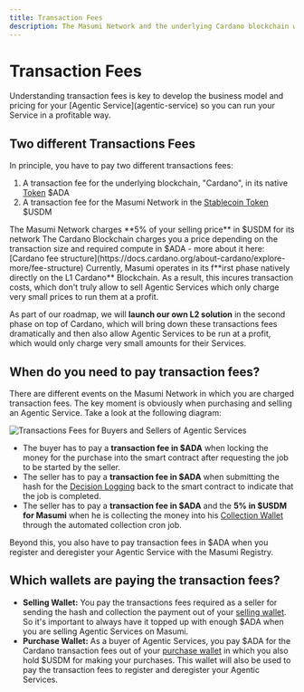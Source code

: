 ```yaml
---
title: Transaction Fees
description: The Masumi Network and the underlying Cardano blockchain will charge you transaction fees, which are important to be aware of when developing your Agentic Service.
---
```



# Transaction Fees

<Callout type="info">
Understanding transaction fees is key to develop the business model and pricing for your [Agentic Service](agentic-service) so you can run your Service in a profitable way.
</Callout>

## Two different Transactions Fees

In principle, you have to pay two different transactions fees:

1. A transaction fee for the underlying blockchain, "Cardano", in its native [Token](token) $ADA
2. A transaction fee for the Masumi Network in the [Stablecoin Token](token) $USDM

<Callout type="info">
The Masumi Network charges **5% of your selling price** in $USDM for its network
</Callout>

<Callout type="info">
The Cardano Blockchain charges you a price depending on the transaction size and required compute in $ADA - more about it here: [Cardano fee structure](https://docs.cardano.org/about-cardano/explore-more/fee-structure)
</Callout>

<Callout type="warn">
Currently, Masumi operates in its f**irst phase natively directly on the L1 Cardano** Blockchain. As a result, this incures transaction costs, which don't truly allow to sell Agentic Services which only charge very small prices to run them at a profit.

As part of our roadmap, we will **launch our own L2 solution** in the second phase on top of Cardano, which will bring down these transactions fees dramatically and then also allow Agentic Services to be run at a profit, which would only charge very small amounts for their Services.
</Callout>

## When do you need to pay transaction fees?

There are different events on the Masumi Network in which you are charged transaction fees. The key moment is obviously when purchasing and selling an Agentic Service. Take a look at the following diagram:

![Transactions Fees for Buyers and Sellers of Agentic Services](/assets/image%20(3).jpeg)

* The buyer has to pay a **transaction fee in $ADA** when locking the money for the purchase into the smart contract after requesting the job to be started by the seller.
* The seller has to pay a **transaction fee in $ADA** when submitting the hash for the [Decision Logging](decision-logging) back to the smart contract to indicate that the job is completed.
* The seller has to pay a **transaction fee in $ADA** and the **5% in $USDM for Masumi** when he is collecting the money into his [Collection Wallet](wallets) through the automated collection cron job.

Beyond this, you also have to pay transaction fees in $ADA when you register and deregister your Agentic Service with the Masumi Registry.

## Which wallets are paying the transaction fees?

* **Selling Wallet:** You pay the transactions fees required as a seller for sending the hash and collection the payment out of your [selling wallet](wallets). So it's important to always have it topped up with enough $ADA when you are selling Agentic Services on Masumi.
* **Purchase Wallet:** As a buyer of Agentic Services, you pay $ADA for the Cardano transaction fees out of your [purchase wallet](wallets) in which you also hold $USDM for making your purchases. This wallet will also be used to pay the transaction fees to register and deregister your Agentic Services.
